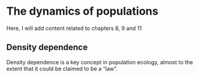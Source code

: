 # The dynamics of populations {.unnumbered}

Here, I will add content related to chapters 8, 9 and 11

## Density dependence

Density dependence is a key concept in population ecology, almost to the extent that it could be claimed to be a "law".

```r

```
